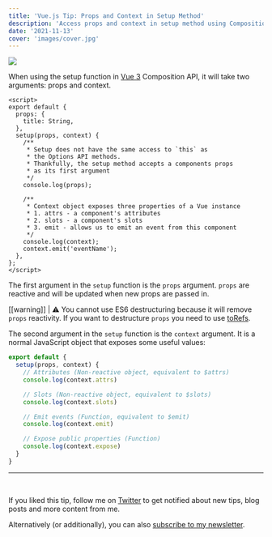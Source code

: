 ```yaml
---
title: 'Vue.js Tip: Props and Context in Setup Method'
description: 'Access props and context in setup method using Composition API in Vue 3'
date: '2021-11-13'
cover: 'images/cover.jpg'
---
```


![](./images/cover.jpg)

When using the setup function in [Vue 3](https://v3.vuejs.org/) Composition API, it will take two arguments: props and context.

```vue
<script>
export default {
  props: {
    title: String,
  },
  setup(props, context) {
    /**
     * Setup does not have the same access to `this` as
     * the Options API methods.
     * Thankfully, the setup method accepts a components props
     * as its first argument
     */
    console.log(props);

    /**
     * Context object exposes three properties of a Vue instance
     * 1. attrs - a component's attributes
     * 2. slots - a component's slots
     * 3. emit - allows us to emit an event from this component
     */
    console.log(context);
    context.emit('eventName');
  },
};
</script>
```

The first argument in the `setup` function is the `props` argument. `props` are reactive and will be updated when new props are passed in.

[[warning]]
| ⚠️ You cannot use ES6 destructuring because it will remove `props` reactivity. If you want to destructure `props` you need to use [toRefs](https://v3.vuejs.org/guide/reactivity-fundamentals.html#destructuring-reactive-state).

The second argument in the `setup` function is the `context` argument. It is a normal JavaScript object that exposes some useful values:

```js
export default {
  setup(props, context) {
    // Attributes (Non-reactive object, equivalent to $attrs)
    console.log(context.attrs)

    // Slots (Non-reactive object, equivalent to $slots)
    console.log(context.slots)

    // Emit events (Function, equivalent to $emit)
    console.log(context.emit)

    // Expose public properties (Function)
    console.log(context.expose)
  }
}
```

---
<br/>

If you liked this tip, follow me on [Twitter](https://twitter.com/mokkapps) to get notified about new tips, blog posts and more content from me.

Alternatively (or additionally), you can also [subscribe to my newsletter](https://mokkapps.de/newsletter).
